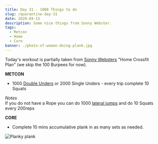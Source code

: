 ```yaml
---
title: Day 31 - 1000 Things to do
slug: /quarantine-day-31
date: 2020-04-15
description: Some nice things from Sonny Webster.
tags:
  - Metcon
  - Home
  - Core
banner: ./photo-of-woman-doing-plank.jpg
---
```


Today's workout is partially taken from [Sonny Websters](https://sonnywebsteracademy.com/) "Home Crossfit Plan" (we skip the 100 Burpees for now).

**METCON**
* 1000 [Double Unders](https://www.youtube.com/watch?v=-tF3hUsPZAI) or 2000 Single Unders - every trip complete 10 Squats

*Notes*<br/>
If you do not have a Rope you can do 1000 [lateral jumps](https://www.youtube.com/watch?v=B6xIT7DMHVo) and do 10 Squats every 200reps

**CORE**<br/>
* Complete 10 mins accumulative plank in as many sets as needed.

![Planky plank](./photo-of-woman-doing-plank.jpg)

